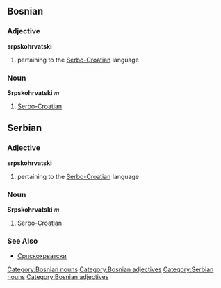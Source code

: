 ==Bosnian==
===Adjective===
'''srpskohrvatski'''
#pertaining to the [[Serbo-Croatian]] language
===Noun===
'''Srpskohrvatski''' ''m''
#[[Serbo-Croatian]]
[[Category:Bosnian nouns]]
[[Category:Bosnian adjectives]]

==Serbian==
===Adjective===
'''srpskohrvatski'''
#pertaining to the [[Serbo-Croatian]] language
===Noun===
'''Srpskohrvatski''' ''m''
#[[Serbo-Croatian]]
===See Also===
*[[Српскохрватски]]
[[Category:Serbian nouns]]
[[Category:Bosnian adjectives]]